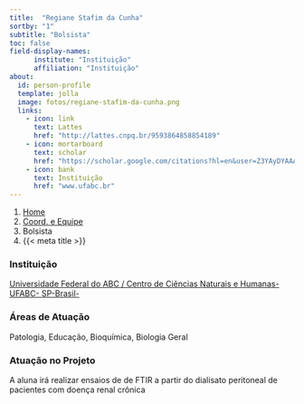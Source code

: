 ```yaml
---
title:  "Regiane Stafim da Cunha"
sortby: "1"
subtitle: "Bolsista"
toc: false
field-display-names:
      institute: "Instituição"
      affiliation: "Instituição"
about:
  id: person-profile
  template: jolla
  image: fotos/regiane-stafim-da-cunha.png
  links:
    - icon: link
      text: Lattes
      href: "http://lattes.cnpq.br/9593864858854189"
    - icon: mortarboard
      text: scholar
      href: "https://scholar.google.com/citations?hl=en&user=Z3YAyDYAAAAJ"
    - icon: bank
      text: Instituição
      href: "www.ufabc.br"
---
```


```{=html}
<nav aria-label="breadcrumb">
  <ol class="breadcrumb">
    <li class="breadcrumb-item"><a href="../../index.html">Home</a></li>
    <li class="breadcrumb-item"><a href="../coord-equipe.html">Coord. e Equipe</a></li>
    <li class="breadcrumb-item active">Bolsista</li>
    <li class="breadcrumb-item active" aria-current="page">{{< meta title >}}</li>
  </ol>
</nav>
```
:::{#person-profile}
:::

### Instituição

[Universidade Federal do ABC / Centro de Ciências Naturais e Humanas- UFABC- SP-Brasil-](www.ufabc.br)

### Áreas de Atuação

Patologia, Educação, Bioquímica, Biologia Geral

### Atuação no Projeto

A aluna irá realizar ensaios de de FTIR a partir do dialisato peritoneal de pacientes com doença renal crônica
